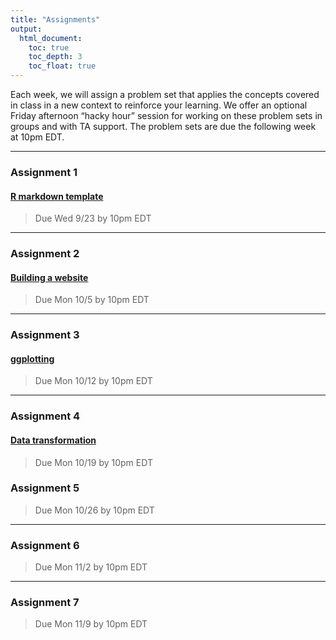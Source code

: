 ```yaml
---
title: "Assignments"
output: 
  html_document:
    toc: true
    toc_depth: 3
    toc_float: true
---
```


Each week, we will assign a problem set that applies the concepts covered in class in a new context to reinforce your learning. We offer an optional Friday afternoon “hacky hour” session for working on these problem sets in groups and with TA support. The problem sets are due the following week at 10pm EDT.  

***

### Assignment 1  
#### [R markdown template](https://github.com/nt246/NTRES6940-data-science/blob/master/assignments/assignment_1.md)  
>Due Wed 9/23 by 10pm EDT  

***

### Assignment 2  
#### [Building a website](https://github.com/nt246/NTRES6940-data-science/blob/master/assignments/assignment_2.md)

>Due Mon 10/5 by 10pm EDT

***

### Assignment 3  
#### [ggplotting](https://github.com/nt246/NTRES6940-data-science/blob/master/assignments/assignment_3.md)

>Due Mon 10/12 by 10pm EDT  

***

### Assignment 4   
#### [Data transformation](https://github.com/nt246/NTRES6940-data-science/blob/master/assignments/assignment_4.md)
>Due Mon 10/19 by 10pm EDT


### Assignment 5  
>Due Mon 10/26 by 10pm EDT  

***

### Assignment 6  
>Due Mon 11/2 by 10pm EDT

***

### Assignment 7  
>Due Mon 11/9 by 10pm EDT  
